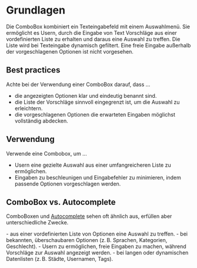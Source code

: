 # Grundlagen

Die ComboBox kombiniert ein Texteingabefeld mit einem Auswahlmenü. Sie
ermöglicht es Usern, durch die Eingabe von Text Vorschläge aus einer
vordefinierten Liste zu erhalten und daraus eine Auswahl zu treffen. Die Liste
wird bei Texteingabe dynamisch gefiltert. Eine freie Eingabe außerhalb der
vorgeschlagenen Optionen ist nicht vorgesehen.

## Best practices

Achte bei der Verwendung einer ComboBox darauf, dass ...

- die angezeigten Optionen klar und eindeutig benannt sind.
- die Liste der Vorschläge sinnvoll eingegrenzt ist, um die Auswahl zu
  erleichtern.
- die vorgeschlagenen Optionen die erwarteten Eingaben möglichst vollständig
  abdecken.

## Verwendung

Verwende eine Combobox, um ...

- Usern eine gezielte Auswahl aus einer umfangreicheren Liste zu ermöglichen.
- Eingaben zu beschleunigen und Eingabefehler zu minimieren, indem passende
  Optionen vorgeschlagen werden.

## ComboBox vs. Autocomplete

ComboBoxen und [Autocomplete](/03-components/form-controls/autocomplete) sehen
oft ähnlich aus, erfüllen aber unterschiedliche Zwecke. 

<DoAndDont> 
<Plain heading="Verwende ComboBox, um z. B. ...">
- aus einer vordefinierten Liste von Optionen eine Auswahl zu treffen.
- bei bekannten, überschaubaren Optionen (z. B. Sprachen, Kategorien, Geschlecht).
</Plain>

<Plain heading="Verwende Autocomplete, um z. B. ...">
- Usern zu ermöglichen, freie Eingaben zu machen, während Vorschläge zur Auswahl angezeigt werden. 
- bei langen oder dynamischen Datenlisten (z. B. Städte, Usernamen, Tags). 
</Plain>
</DoAndDont>
